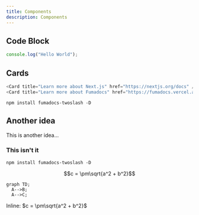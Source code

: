 ```yaml
---
title: Components
description: Components
---
```



## Code Block

```ts
console.log("Hello World");
```

## Cards

```ts
<Card title="Learn more about Next.js" href="https://nextjs.org/docs" />
<Card title="Learn more about Fumadocs" href="https://fumadocs.vercel.app" />
```

<Cards>
  <Card title="Learn more about Next.js" href="https://nextjs.org/docs" />
  <Card title="Learn more about Fumadocs" href="https://fumadocs.vercel.app" />
</Cards>

```package-install
npm install fumadocs-twoslash -D
```

## Another idea

This is another idea...

### This isn't it

```package-install
npm install fumadocs-twoslash -D
```

```math
c = \pm\sqrt{a^2 + b^2}
```

<Mermaid
  chart="
graph TD;
subgraph AA [Consumers]
A[Mobile app];
B[Web app];
C[Node.js client];
end
subgraph BB [Services]
E[REST API];
F[GraphQL API];
G[SOAP API];
end
Z[GraphQL API];
A --> Z;
B --> Z;
C --> Z;
Z --> E;
Z --> F;
Z --> G;"
/>

```mermaid
graph TD;
  A-->B;
  A-->C;
```

Inline: $c = \pm\sqrt{a^2 + b^2}$

